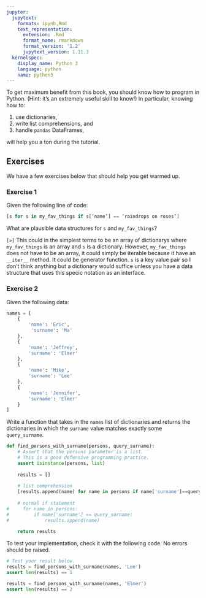 ```yaml
---
jupyter:
  jupytext:
    formats: ipynb,Rmd
    text_representation:
      extension: .Rmd
      format_name: rmarkdown
      format_version: '1.2'
      jupytext_version: 1.11.3
  kernelspec:
    display_name: Python 3
    language: python
    name: python3
---
```


To get maximum benefit from this book, you should know how to program in Python.
(Hint: it's an extremely useful skill to know!)
In particular, knowing how to:

1. use dictionaries,
1. write list comprehensions, and
1. handle `pandas` DataFrames,

will help you a ton during the tutorial.

## Exercises

We have a few exercises below that should help you get warmed up.


### Exercise 1



Given the following line of code:

```python
[s for s in my_fav_things if s[‘name’] == ‘raindrops on roses’]
```

What are plausible data structures for `s` and `my_fav_things`?


`[>]` This could in the simplest terms to be an array of dictionarys where `my_fav_things` is an array and `s` is a dictionary. However, `my_fav_things` does not have to be an array, it could simply be iterable because it have an `__iter__` method. It could be generator function. `s` is a key value pair so I don't think anything but a dictionary would suffice unless you have a data structure that uses this specic notation as an interface.


### Exercise 2


Given the following data:

```python
names = [
    {
        'name': 'Eric',
         'surname': 'Ma'
    },
    {
        'name': 'Jeffrey',
        'surname': 'Elmer'
    },
    {
        'name': 'Mike',
        'surname': 'Lee'
    },
    {
        'name': 'Jennifer',
        'surname': 'Elmer'
    }
]
```

Write a function that takes in the `names` list of dictionaries
and returns the dictionaries in which the `surname` value
matches exactly some `query_surname`.

```python
def find_persons_with_surname(persons, query_surname):
    # Assert that the persons parameter is a list. 
    # This is a good defensive programming practice.
    assert isinstance(persons, list)   
    
    results = []
    
    # list comprehension
    [results.append(name) for name in persons if name['surname']==query_surname]
    
    # normal if statement
#     for name in persons:
#         if name['surname'] == query_surname:
#             results.append(name)
    
    return results
```

To test your implementation, check it with the following code.
No errors should be raised.

```python
# Test your result below.
results = find_persons_with_surname(names, 'Lee')
assert len(results) == 1

results = find_persons_with_surname(names, 'Elmer')
assert len(results) == 2
```

